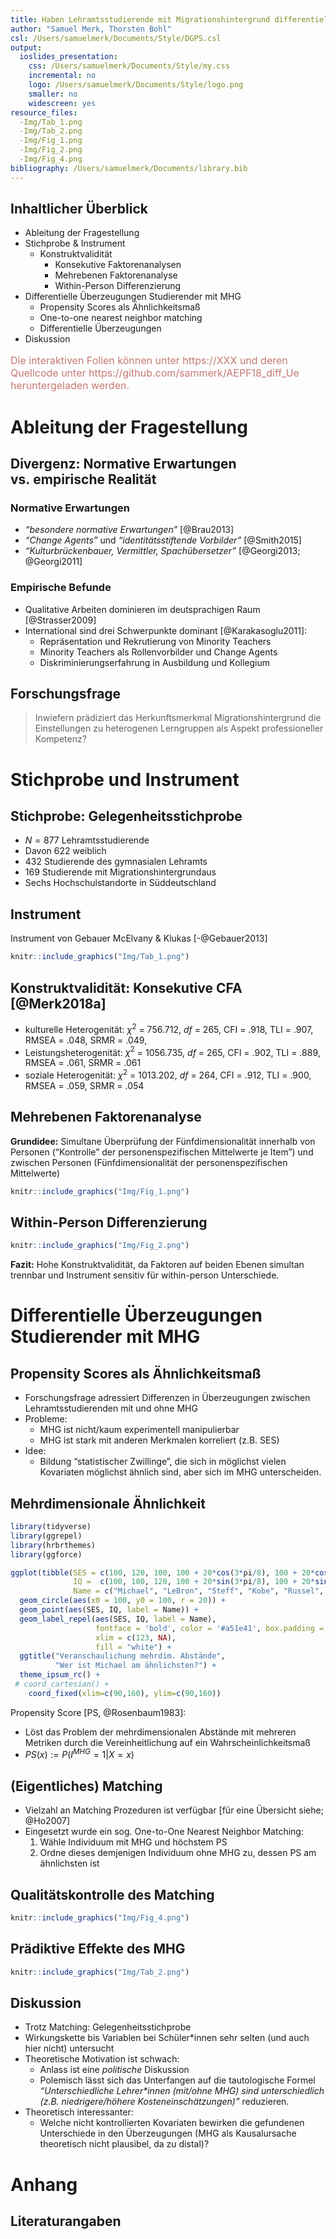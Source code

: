 ```yaml
---
title: Haben Lehramtsstudierende mit Migrationshintergrund differentielle Überzeugungen zu heterogenen Lerngruppen?
author: "Samuel Merk, Thorsten Bohl"
csl: /Users/samuelmerk/Documents/Style/DGPS.csl
output:
  ioslides_presentation:
    css: /Users/samuelmerk/Documents/Style/my.css
    incremental: no
    logo: /Users/samuelmerk/Documents/Style/logo.png
    smaller: no
    widescreen: yes
resource_files:
  -Img/Tab_1.png
  -Img/Tab_2.png
  -Img/Fig_1.png
  -Img/Fig_2.png
  -Img/Fig_4.png
bibliography: /Users/samuelmerk/Documents/library.bib
---
```


## Inhaltlicher Überblick {.nullneunem}

* Ableitung der Fragestellung
* Stichprobe & Instrument
     * Konstruktvalidität
         * Konsekutive Faktorenanalysen
         * Mehrebenen Faktorenanalyse
         * Within-Person Differenzierung
* Differentielle Überzeugungen Studierender mit MHG
    * Propensity Scores als Ähnlichkeitsmaß
    * One-to-one nearest neighbor matching
    * Differentielle Überzeugungen
* Diskussion
  
  
<div class="centered" font-size=8pt><span style="color:#C57974"><font size="3pt"><p></p><p></p>
Die interaktiven Folien können unter https://XXX und deren Quellcode unter https://github.com/sammerk/AEPF18_diff_Ue heruntergeladen werden.</font></span></div>

# Ableitung der Fragestellung

## Divergenz: Normative Erwartungen vs. empirische Realität
### Normative Erwartungen
* _"besondere normative Erwartungen"_ [@Brau2013]
* _"Change Agents"_ und _"identitätsstiftende Vorbilder"_ [@Smith2015]
* _"Kulturbrückenbauer, Vermittler, Spachübersetzer"_ [@Georgi2013; @Georgi2011]

### Empirische Befunde
* Qualitative Arbeiten dominieren im deutsprachigen Raum [@Strasser2009]
* International sind drei Schwerpunkte dominant [@Karakasoglu2011]:
     * Repräsentation und Rekrutierung von Minority Teachers
     * Minority Teachers als Rollenvorbilder und Change Agents
     * Diskriminierungserfahrung in Ausbildung und Kollegium 

## Forschungsfrage
> Inwiefern prädiziert das Herkunftsmerkmal Migrationshintergrund die Einstellungen zu heterogenen Lerngruppen als Aspekt professioneller Kompetenz?

# Stichprobe und Instrument

## Stichprobe: Gelegenheitsstichprobe
* $N = 877$ Lehramtsstudierende
* Davon $622$ weiblich
* $432$ Studierende des gymnasialen Lehramts
* $169$ Studierende mit Migrationshintergrundaus
* Sechs Hochschulstandorte in Süddeutschland 

## Instrument
Instrument von Gebauer McElvany & Klukas [-@Gebauer2013]
```r
knitr::include_graphics("Img/Tab_1.png")
```

## Konstruktvalidität: Konsekutive CFA [@Merk2018a]
* kulturelle Heterogenität: $\chi^2$ = 756.712, _df_ = 265, CFI = .918, TLI = .907, RMSEA = .048, SRMR = .049, 
* Leistungsheterogenität: $\chi^2$ = 1056.735, _df_ = 265, CFI = .902, TLI = .889, RMSEA = .061, SRMR = .061
* soziale Heterogenität: $\chi^2$ = 1013.202, _df_ = 264, CFI = .912, TLI = .900, RMSEA = .059, SRMR = .054

## Mehrebenen Faktorenanalyse {.nullachem}
__Grundidee:__ Simultane Überprüfung der Fünfdimensionalität innerhalb von Personen ("Kontrolle" der personenspezifischen Mittelwerte je Item") und zwischen Personen (Fünfdimensionalität der personenspezifischen Mittelwerte)

```r
knitr::include_graphics("Img/Fig_1.png")
```


## Within-Person Differenzierung
```r
knitr::include_graphics("Img/Fig_2.png")
```

__Fazit:__ Hohe Konstruktvalidität, da Faktoren auf beiden Ebenen simultan trennbar und Instrument sensitiv für within-person Unterschiede.

# Differentielle Überzeugungen Studierender mit MHG

## Propensity Scores als Ähnlichkeitsmaß
* Forschungsfrage adressiert Differenzen in Überzeugungen zwischen Lehramtsstudierenden mit und ohne MHG
* Probleme: 
     * MHG ist nicht/kaum experimentell manipulierbar
     * MHG ist stark mit anderen Merkmalen korreliert (z.B. SES)
* Idee: 
     * Bildung "statistischer Zwillinge", die sich in möglichst vielen Kovariaten möglichst ähnlich sind, aber sich im MHG unterscheiden.
     
## Mehrdimensionale Ähnlichkeit {.nullneunem}     
```r
library(tidyverse)
library(ggrepel)
library(hrbrthemes)
library(ggforce)

ggplot(tibble(SES = c(100, 120, 100, 100 + 20*cos(3*pi/8), 100 + 20*cos(pi/4), 100 + 20*cos(pi/8)),
              IQ =  c(100, 100, 120, 100 + 20*sin(3*pi/8), 100 + 20*sin(pi/4), 100 + 20*sin(pi/8)),
              Name = c("Michael", "LeBron", "Steff", "Kobe", "Russel", "Kyrie"))) + 
  geom_circle(aes(x0 = 100, y0 = 100, r = 20)) + 
  geom_point(aes(SES, IQ, label = Name)) + 
  geom_label_repel(aes(SES, IQ, label = Name),
                   fontface = 'bold', color = '#a51e41', box.padding = unit(0.25, "lines"), 
                   xlim = c(123, NA),
                   fill = "white") + 
  ggtitle("Veranschaulichung mehrdim. Abstände",
          "Wer ist Michael am ähnlichsten?") + 
  theme_ipsum_rc() + 
 # coord_cartesian() + 
    coord_fixed(xlim=c(90,160), ylim=c(90,160))
```


Propensity Score [PS, @Rosenbaum1983]:

* Löst das Problem der mehrdimensionalen Abstände mit mehreren Metriken durch die Vereinheitlichung auf ein Wahrscheinlichkeitsmaß
* $PS(x) := P(I^{MHG}=1|X = x)$


## (Eigentliches) Matching
* Vielzahl an Matching Prozeduren ist verfügbar [für eine Übersicht siehe; @Ho2007]
* Eingesetzt wurde ein sog. One-to-One Nearest Neighbor Matching:
     1) Wähle Individuum mit MHG und höchstem PS
     2) Ordne dieses demjenigen Individuum ohne MHG zu, dessen PS am ähnlichsten ist
     
     
## Qualitätskontrolle des Matching 
```r
knitr::include_graphics("Img/Fig_4.png")
```

## Prädiktive Effekte des MHG
```r
knitr::include_graphics("Img/Tab_2.png")
```

## Diskussion
* Trotz Matching: Gelegenheitsstichprobe
* Wirkungskette bis Variablen bei Schüler\*innen sehr selten (und auch hier nicht) untersucht
* Theoretische Motivation ist schwach:
     * Anlass ist eine _politische_ Diskussion
     * Polemisch lässt sich das Unterfangen auf die tautologische Formel _"Unterschiedliche Lehrer\*innen (mit/ohne MHG) sind unterschiedlich (z.B. niedrigere/höhere Kosteneinschätzungen)"_ reduzieren.
* Theoretisch interessanter:
     * Welche nicht kontrollierten Kovariaten bewirken die gefundenen Unterschiede in den Überzeugungen (MHG als Kausalursache theoretisch nicht plausibel, da zu distal)?


# Anhang
## Literaturangaben {.nullfuenfem}